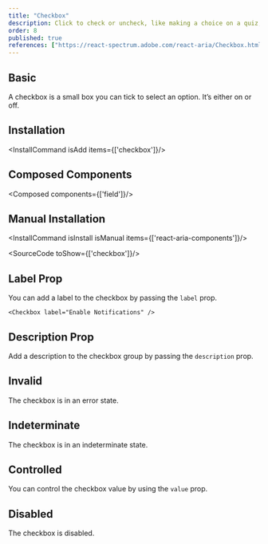 ```yaml
---
title: "Checkbox"
description: Click to check or uncheck, like making a choice on a quiz, simple and straightforward for quick decisions.
order: 8
published: true
references: ["https://react-spectrum.adobe.com/react-aria/Checkbox.html#props"]
---
```


## Basic

A checkbox is a small box you can tick to select an option. It’s either on or off.
<How toUse="forms/checkbox-demo" />

## Installation
<InstallCommand isAdd items={['checkbox']}/>

## Composed Components
<Composed components={['field']}/>

## Manual Installation
<InstallCommand isInstall isManual items={['react-aria-components']}/>

<SourceCode toShow={['checkbox']}/>

## Label Prop
You can add a label to the checkbox by passing the `label` prop.
```
<Checkbox label="Enable Notifications" />
```

## Description Prop
Add a description to the checkbox group by passing the `description` prop.
<How minW72 toUse="forms/checkbox-description-demo" />

## Invalid
The checkbox is in an error state.
<How toUse="forms/checkbox-invalid-demo" />

## Indeterminate
The checkbox is in an indeterminate state.
<How toUse="forms/checkbox-indeterminate-demo" />

## Controlled
You can control the checkbox value by using the `value` prop.
<How minW72 toUse="forms/checkbox-controlled-demo" />

## Disabled
The checkbox is disabled.
<How toUse="forms/checkbox-disabled-demo" />
